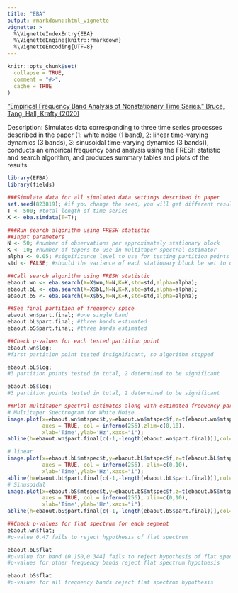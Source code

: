 ```yaml
---
title: "EBA"
output: rmarkdown::html_vignette
vignette: >
  %\VignetteIndexEntry{EBA}
  %\VignetteEngine{knitr::rmarkdown}
  %\VignetteEncoding{UTF-8}
---
```


```r
knitr::opts_chunk$set(
  collapse = TRUE,
  comment = "#>",
  cache = TRUE
)
```

["Empirical Frequency Band Analysis of Nonstationary Time Series." Bruce, Tang, Hall, Krafty (2020)](https://www.ncbi.nlm.nih.gov/pmc/articles/PMC8186526/)

Description: Simulates data corresponding to three time series processes described in the paper (1: white noise (1 band), 2: linear time-varying dynamics (3 bands), 3: sinusoidal time-varying dynamics (3 bands)), conducts an empirical frequency band analysis using the FRESH statistic and search algorithm, and produces summary tables and plots of the results.

```r
library(EFBA)
library(fields)

###Simulate data for all simulated data settings described in paper
set.seed(823819); #if you change the seed, you will get different results
T <- 500; #total length of time series 
X <- eba.simdata(T=T);

###Run search algorithm using FRESH statistic
##Input parameters
N <- 50; #number of observations per approximately stationary block
K <- 10; #number of tapers to use in multitaper spectral estimator
alpha <- 0.05; #significance level to use for testing partition points using FRESH statistic
std <- FALSE; #should the variance of each stationary block be set to one across all blocks? (TRUE or FALSE)

##Call search algorithm using FRESH statistic
ebaout.wn <- eba.search(X=X$wn,N=N,K=K,std=std,alpha=alpha);
ebaout.bL <- eba.search(X=X$bL,N=N,K=K,std=std,alpha=alpha);
ebaout.bS <- eba.search(X=X$bS,N=N,K=K,std=std,alpha=alpha);

##See final partition of frequency space
ebaout.wn$part.final; #one single band
ebaout.bL$part.final; #three bands estimated
ebaout.bS$part.final; #three bands estimated

##Check p-values for each tested partition point
ebaout.wn$log;
#first partition point tested insignificant, so algorithm stopped

ebaout.bL$log;
#3 partition points tested in total, 2 determined to be significant

ebaout.bS$log;
#3 partition points tested in total, 2 determined to be significant

##Plot multitaper spectral estimates along with estimated frequency partition points
# Multitaper Spectrogram for White Noise
image.plot(x=ebaout.wn$mtspec$t,y=ebaout.wn$mtspec$f,z=t(ebaout.wn$mtspec$mtspec), 
           axes = TRUE, col = inferno(256),zlim=c(0,10), 
           xlab='Time',ylab='Hz',xaxs="i"); 
abline(h=ebaout.wn$part.final[c(-1,-length(ebaout.wn$part.final))],col='green');

# linear
image.plot(x=ebaout.bL$mtspec$t,y=ebaout.bL$mtspec$f,z=t(ebaout.bL$mtspec$mtspec), 
           axes = TRUE, col = inferno(256), zlim=c(0,10), 
           xlab='Time',ylab='Hz',xaxs="i"); 
abline(h=ebaout.bL$part.final[c(-1,-length(ebaout.bL$part.final))],col='green');
# Sinusoidal
image.plot(x=ebaout.bS$mtspec$t,y=ebaout.bS$mtspec$f,z=t(ebaout.bS$mtspec$mtspec), 
           axes = TRUE, col = inferno(256), zlim=c(0,10), 
           xlab='Time',ylab='Hz',xaxs="i"); 
abline(h=ebaout.bS$part.final[c(-1,-length(ebaout.bS$part.final))],col='green');

##Check p-values for flat spectrum for each segment
ebaout.wn$flat; 
#p-value 0.47 fails to reject hypothesis of flat spectrum

ebaout.bL$flat 
#p-value for band (0.150,0.344] fails to reject hypothesis of flat spectrum
#p-values for other frequency bands reject flat spectrum hypothesis

ebaout.bS$flat 
#p-values for all frequency bands reject flat spectrum hypothesis



```
